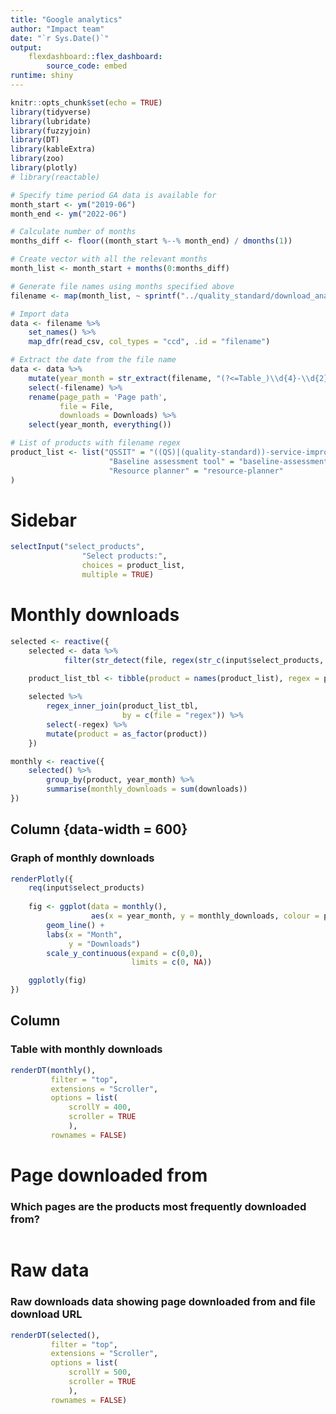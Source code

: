 ```yaml
---
title: "Google analytics"
author: "Impact team"
date: "`r Sys.Date()`"
output: 
    flexdashboard::flex_dashboard:
        source_code: embed
runtime: shiny
---
```


```r
knitr::opts_chunk$set(echo = TRUE)
library(tidyverse)
library(lubridate)
library(fuzzyjoin)
library(DT)
library(kableExtra)
library(zoo)
library(plotly)
# library(reactable)

```

```r
# Specify time period GA data is available for
month_start <- ym("2019-06")
month_end <- ym("2022-06")
```


```r
# Calculate number of months
months_diff <- floor((month_start %--% month_end) / dmonths(1))

# Create vector with all the relevant months
month_list <- month_start + months(0:months_diff)

# Generate file names using months specified above
filename <- map(month_list, ~ sprintf("../quality_standard/download_analytics/HSC dashboard - Engagement and implementation_All webpages_ links and downloads_Table_%s.csv", as.character(.x) %>% str_remove("-01$")))
```


```r
# Import data
data <- filename %>% 
    set_names() %>% 
    map_dfr(read_csv, col_types = "ccd", .id = "filename")
```


```r
# Extract the date from the file name
data <- data %>% 
    mutate(year_month = str_extract(filename, "(?<=Table_)\\d{4}-\\d{2}(?=.csv)") %>% ym(.)) %>% 
    select(-filename) %>%
    rename(page_path = 'Page path',
           file = File,
           downloads = Downloads) %>% 
    select(year_month, everything())
```

```r
# List of products with filename regex
product_list <- list("QSSIT" = "((QS)|(quality-standard))-service-improvement-template",
                      "Baseline assessment tool" = "baseline-assessment-tool",
                      "Resource planner" = "resource-planner"
)

```

Sidebar {.sidebar}
=====================================

```r
selectInput("select_products", 
                "Select products:",
                choices = product_list,
                multiple = TRUE)
```

Monthly downloads
=====================================

```r
selected <- reactive({
    selected <- data %>% 
            filter(str_detect(file, regex(str_c(input$select_products, collapse = "|"), ignore_case = TRUE)))
    
    product_list_tbl <- tibble(product = names(product_list), regex = product_list)

    selected %>% 
        regex_inner_join(product_list_tbl,
                         by = c(file = "regex")) %>% 
        select(-regex) %>% 
        mutate(product = as_factor(product))
    })

monthly <- reactive({
    selected() %>% 
        group_by(product, year_month) %>% 
        summarise(monthly_downloads = sum(downloads))
})
```

Column {data-width = 600}
-------------------------------------

### Graph of monthly downloads

```r
renderPlotly({
    req(input$select_products)
    
    fig <- ggplot(data = monthly(),
                  aes(x = year_month, y = monthly_downloads, colour = product)) +
        geom_line() +
        labs(x = "Month",
             y = "Downloads")
        scale_y_continuous(expand = c(0,0),
                           limits = c(0, NA))

    ggplotly(fig)
})
```

Column {data-width=400} 
-------------------------------------

### Table with monthly downloads

```r
renderDT(monthly(),
         filter = "top",
         extensions = "Scroller",
         options = list(
             scrollY = 400,
             scroller = TRUE
             ),
         rownames = FALSE) 
```


Page downloaded from
=====================================

### Which pages are the products most frequently downloaded from?

```r

```


Raw data
=====================================

### Raw downloads data showing page downloaded from and file download URL

```r
renderDT(selected(),
         filter = "top",
         extensions = "Scroller",
         options = list(
             scrollY = 500,
             scroller = TRUE
             ),
         rownames = FALSE) 
```
